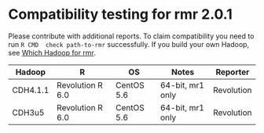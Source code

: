 # Compatibility testing for rmr 2.0.1
Please contribute with additional reports. To claim compatibility you need to run `R CMD  check path-to-rmr` successfully.
If you build your own Hadoop, see [Which Hadoop for rmr](https://github.com/RevolutionAnalytics/RHadoop/wiki/Which-Hadoop-for-rmr).

<table>
<thead>
<tr><th>Hadoop</th><th>R</th><th>OS</th><th>Notes</th><th>Reporter</th></tr>
</thead>
<tbody>
<tr><td>CDH4.1.1</td><td>Revolution R 6.0</td><td>CentOS 5.6</td><td>64-bit, mr1 only</td><td>Revolution</td></tr>
<tr><td>CDH3u5</td><td>Revolution R 6.0</td><td>CentOS 5.6</td><td>64-bit, mr1 only</td><td>Revolution</td></tr>
</tbody>
</table>